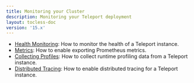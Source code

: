 ```yaml
---
title: Monitoring your Cluster
description: Monitoring your Teleport deployment
layout: tocless-doc
version: '15.x'
---
```


- [Health Monitoring](/docs/management/diagnostics/monitoring): How to monitor the health of a Teleport instance.
- [Metrics](/docs/management/diagnostics/metrics): How to enable exporting Prometheus metrics.
- [Collecting Profiles](/docs/management/diagnostics/profiles): How to collect runtime profiling data from a Teleport instance.
- [Distributed Tracing](/docs/management/diagnostics/tracing): How to enable distributed tracing for a Teleport instance.
